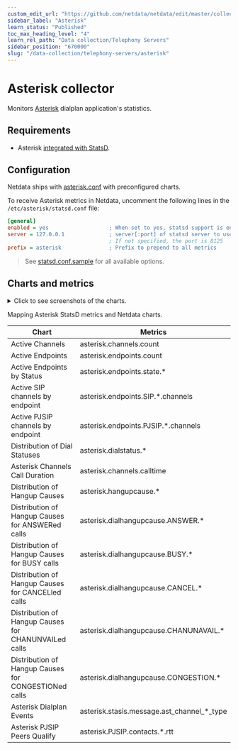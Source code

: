 ```yaml
---
custom_edit_url: "https://github.com/netdata/netdata/edit/master/collectors/statsd.plugin/asterisk.md"
sidebar_label: "Asterisk"
learn_status: "Published"
toc_max_heading_level: "4"
learn_rel_path: "Data collection/Telephony Servers"
sidebar_position: "670000"
slug: "/data-collection/telephony-servers/asterisk"
---
```



# Asterisk collector

Monitors [Asterisk](https://www.asterisk.org/) dialplan application's statistics.

## Requirements

- Asterisk [integrated with StatsD](https://www.asterisk.org/integrating-asterisk-with-statsd/).

## Configuration

Netdata ships
with [asterisk.conf](https://github.com/netdata/netdata/blob/master/collectors/statsd.plugin/asterisk.conf) with
preconfigured charts.

To receive Asterisk metrics in Netdata, uncomment the following lines in the `/etc/asterisk/statsd.conf` file:

```ini
[general]
enabled = yes                   ; When set to yes, statsd support is enabled
server = 127.0.0.1              ; server[:port] of statsd server to use.
                                ; If not specified, the port is 8125
prefix = asterisk               ; Prefix to prepend to all metrics
```

> See [statsd.conf.sample](https://github.com/asterisk/asterisk/blob/master/configs/samples/statsd.conf.sample) for all available options.

## Charts and metrics

<details><summary>Click to see screenshots of the charts.</summary>

![image](https://user-images.githubusercontent.com/2662304/158055351-fcc7a7fb-9b95-4656-bdc6-2e5f5a909215.png)
![image](https://user-images.githubusercontent.com/2662304/158055367-cfd25cd5-d71a-4bab-8cd1-bfcc47bc7312.png)

</details>

Mapping Asterisk StatsD metrics and Netdata charts.

| Chart                                                | Metrics                                    |
|------------------------------------------------------|--------------------------------------------|
| Active Channels                                      | asterisk.channels.count                    |
| Active Endpoints                                     | asterisk.endpoints.count                   |
| Active Endpoints by Status                           | asterisk.endpoints.state.*                 |
| Active SIP channels by endpoint                      | asterisk.endpoints.SIP.*.channels          |
| Active PJSIP channels by endpoint                    | asterisk.endpoints.PJSIP.*.channels        |
| Distribution of Dial Statuses                        | asterisk.dialstatus.*                      |
| Asterisk Channels Call Duration                      | asterisk.channels.calltime                 |
| Distribution of Hangup Causes                        | asterisk.hangupcause.*                     |
| Distribution of Hangup Causes for ANSWERed calls     | asterisk.dialhangupcause.ANSWER.*          |
| Distribution of Hangup Causes for BUSY calls         | asterisk.dialhangupcause.BUSY.*            |
| Distribution of Hangup Causes for CANCELled calls    | asterisk.dialhangupcause.CANCEL.*          |
| Distribution of Hangup Causes for CHANUNVAILed calls | asterisk.dialhangupcause.CHANUNAVAIL.*     |
| Distribution of Hangup Causes for CONGESTIONed calls | asterisk.dialhangupcause.CONGESTION.*      |
| Asterisk Dialplan Events                             | asterisk.stasis.message.ast_channel_*_type |
| Asterisk PJSIP Peers Qualify                         | asterisk.PJSIP.contacts.*.rtt              |
